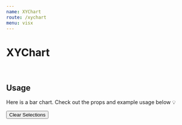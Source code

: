 ```yaml
---
name: XYChart
route: /xychart
menu: visx
---
```


<h1 style={{ margin: '0px' }}>XYChart</h1>

<br />

## Usage

Here is a bar chart.
Check out the props and example usage below 💡


<Playground>
<Motor  
 config={config}>  
  <Filter label='CanonicalDate' dimension={['CanonicalDate']} />
  <Filter label='Forcast Day' dimension={['Forcast Day']} />
    <Button type="clearSelections">Clear Selections</Button>
    <XYChart 
     width={750} 
     height={500}  
    colorTheme="bio"
    backgroundPattern="Lines"
  //   backgroundStyle={{ style: 'LightGreen', size: 100}}
    // formatTooltipDate="%B %Y"
    // parseDateFormat="%d/%m/%Y"
    // showClosestItem={false}
    // useSingleColor
     showLabels={true}
     selectionMethod='click'
     showPoints={true}
    // showPoints='star'
    type="stackedarea"
      cols={[
      { qField: 'CanonicalDate', qLabel: 'Canonical Date' },
   { qField: '=Sum([Hours])', qLabel: 'Hours' ,qChartType:'bar'},
     { qField: '=Sum([Forcast Day])', qLabel: 'Forcast Day',qChartType:'line',  qShowPoints:{ symbol: 'circle', size: 100} ,  },
    ]}/>
  </Motor>
</Playground>

